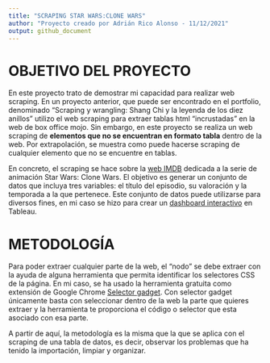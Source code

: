 ```yaml
---
title: "SCRAPING STAR WARS:CLONE WARS"
author: "Proyecto creado por Adrián Rico Alonso - 11/12/2021"
output: github_document
---
```

# OBJETIVO DEL PROYECTO

En este proyecto trato de demostrar mi capacidad para realizar web scraping. En un proyecto anterior, que puede ser encontrado en el portfolio, denominado "Scraping y wrangling: Shang Chi y la leyenda de los diez anillos" utilizo el web scraping para extraer tablas html "incrustadas" en la web de box office mojo. Sin embargo, en este proyecto se realiza un web scraping de **elementos que no se encuentran en formato tabla** dentro de la web. Por extrapolación, se muestra como puede hacerse scraping de cualquier elemento que no se encuentre en tablas.

En concreto, el scraping se hace sobre la [web IMDB](https://www.imdb.com/title/tt0458290/episodes?ref_=tt_eps_sm) dedicada a la serie de animación Star Wars: Clone Wars. El objetivo es generar un conjunto de datos que incluya tres variables: el título del episodio, su valoración y la temporada a la que pertenece. Este conjunto de datos puede utilizarse para diversos fines, en mi caso se hizo para crear un [dashboard interactivo](https://public.tableau.com/app/profile/adri.n.rico.alonso/viz/ElpblicoopinaStarWarsCloneWars/ElpblicoopinaStarwarsCloneWars) en Tableau.

# METODOLOGÍA

Para poder extraer cualquier parte de la web, el "nodo" se debe extraer con la ayuda de alguna herramienta que permita identificar los selectores CSS de la página. En mi caso, se ha usado la herramienta gratuita como extensión de Google Chrome [Selector gadget](https://chrome.google.com/webstore/detail/selectorgadget/mhjhnkcfbdhnjickkkdbjoemdmbfginb?hl=es). Con selector gadget únicamente basta con seleccionar dentro de la web la parte que quieres extraer y la herramienta te proporciona el código o selector que esta asociado con esa parte.

A partir de aquí, la metodología es la misma que la que se aplica con el scraping de una tabla de datos, es decir, observar los problemas que ha tenido la importación, limpiar y organizar. 


